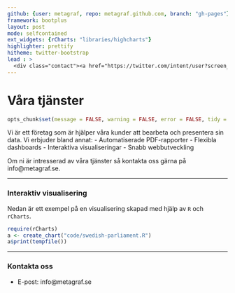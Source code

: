 ```yaml
---
github: {user: metagraf, repo: metagraf.github.com, branch: "gh-pages"}
framework: bootplus
layout: post
mode: selfcontained
ext_widgets: {rCharts: "libraries/highcharts"}
highlighter: prettify
hitheme: twitter-bootstrap
lead : >
  <div class="contact"><a href="https://twitter.com/intent/user?screen_name=metagrafAB"><i class="icon-twitter icon-2x"></i></a><a href="mailto:info@metagraf.se"><i class="icon-envelope icon-2x"></i></a><a href="https://github.com/metagraf"><i class="icon-github icon-2x"></i></a></div><img src = "assets/img/logo.png">
---
```


# Våra tjänster

```r
opts_chunk$set(message = FALSE, warning = FALSE, error = FALSE, tidy = FALSE, cache = FALSE, results = 'asis', echo = FALSE)
```

Vi är ett företag som är hjälper våra kunder att bearbeta och presentera sin data. Vi erbjuder bland annat:
  - Automatiserade PDF-rapporter
  - Flexibla dashboards
  - Interaktiva visualiseringar
  - Snabb webbutveckling

Om ni är intresserad av våra tjänster så kontakta oss gärna på info@metagraf.se.

---

### Interaktiv visualisering

Nedan är ett exempel på en visualisering skapad med hjälp av `R` och `rCharts`.

```r
require(rCharts)
a <- create_chart("code/swedish-parliament.R")
a$print(tempfile())
```

---

### Kontakta oss

- E-post: info@metagraf.se

<style>
body { 
  background-image:url('assets/img/23-white-cardboard-background-sml.jpg');
  margin-bottom: 50px;
}

header {
   
   letter-spacing:12px;
   margin-top: -20px;
   margin-left: -20px;
   margin-right: -20px;
   padding-top: 30px;
   padding: 19px;

   -webkit-border-radius: 3px;
      -moz-border-radius: 3px;
           border-radius: 3px;
   -webkit-box-shadow: none;
      -moz-box-shadow: none;
           box-shadow: none;
}

.contact {
  text-align:right;
  margin-right: 75px;
}

a:hover {text-decoration:none;}

header img {
  display: block; margin-left: auto; margin-right: auto; width: 85%;
}
</style>
